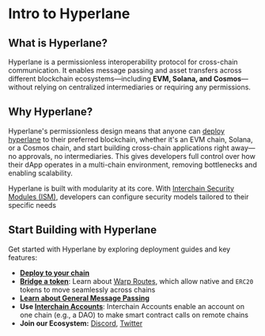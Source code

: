 # Intro to Hyperlane

## What is Hyperlane?

Hyperlane is a permissionless interoperability protocol for cross-chain communication. It enables message passing and asset transfers across different blockchain ecosystems—including **EVM, Solana, and Cosmos**—without relying on centralized intermediaries or requiring any permissions.

## Why Hyperlane?

Hyperlane's permissionless design means that anyone can [deploy hyperlane](https://docs.hyperlane.xyz/docs/deploy-hyperlane) to their preferred blockchain, whether it's an EVM chain, Solana, or a Cosmos chain, and start building cross-chain applications right away—no approvals, no intermediaries. This gives developers full control over how their dApp operates in a multi-chain environment, removing bottlenecks and enabling scalability.

Hyperlane is built with modularity at its core. With [Interchain Security Modules (ISM)](https://docs.hyperlane.xyz/docs/protocol/ISM/modular-security), developers can configure security models tailored to their specific needs

## Start Building with Hyperlane

Get started with Hyperlane by exploring deployment guides and key features:

- **[Deploy to your chain](/deploy-hyperlane.mdx)**
- **[Bridge a token](/guides/deploy-warp-route.mdx)**: Learn about [Warp Routes](https://docs.hyperlane.xyz/docs/protocol/warp-routes/warp-routes-overview), which allow native and `ERC20` tokens to move seamlessly across chains
- **[Learn about General Message Passing](../reference/messaging/send.mdx)**
- **Use [Interchain Accounts](https://docs.hyperlane.xyz/docs/reference/applications/interchain-account)**: Interchain Accounts enable an account on one chain (e.g., a DAO) to make smart contract calls on remote chains
- **Join our Ecosystem:** [Discord](https://discord.com/invite/hyperlane), [Twitter](https://x.com/hyperlane)
